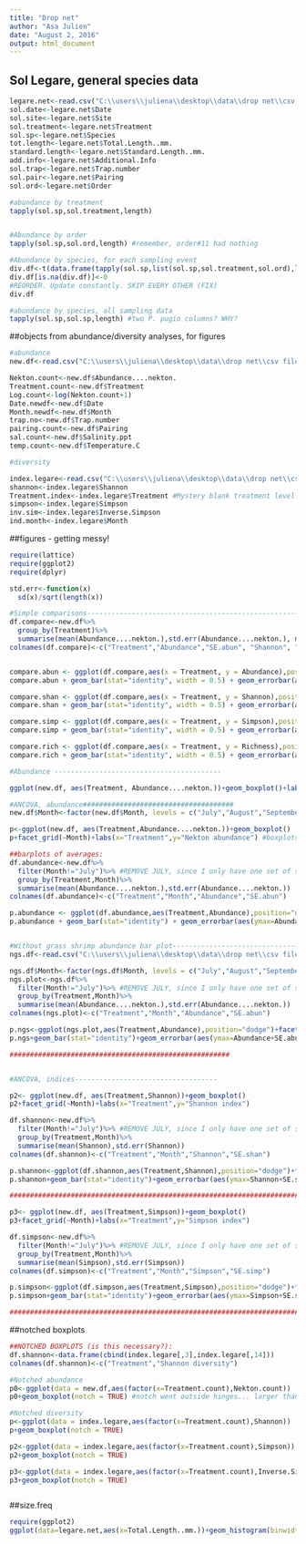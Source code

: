 ```yaml
---
title: "Drop net"
author: "Asa Julien"
date: "August 2, 2016"
output: html_document
---
```



## Sol Legare, general species data
```r
legare.net<-read.csv("C:\\users\\juliena\\desktop\\data\\drop net\\csv files\\legare.csv")
sol.date<-legare.net$Date
sol.site<-legare.net$Site
sol.treatment<-legare.net$Treatment
sol.sp<-legare.net$Species
tot.length<-legare.net$Total.Length..mm.
standard.length<-legare.net$Standard.Length..mm.
add.info<-legare.net$Additional.Info
sol.trap<-legare.net$Trap.number
sol.pair<-legare.net$Pairing 
sol.ord<-legare.net$Order

#abundance by treatment
tapply(sol.sp,sol.treatment,length)


#Abundance by order
tapply(sol.sp,sol.ord,length) #remember, order#11 had nothing

#Abundance by species, for each sampling event
div.df<-t(data.frame(tapply(sol.sp,list(sol.sp,sol.treatment,sol.ord),length)))
div.df[is.na(div.df)]<-0
#REORDER. Update constantly. SKIP EVERY OTHER (FIX)
div.df

#abundance by species, all sampling data
tapply(sol.sp,sol.sp,length) #two P. pugio columns? WHY?
```

##objects from abundance/diversity analyses, for figures
```r
#abundance
new.df<-read.csv("C:\\users\\juliena\\desktop\\data\\drop net\\csv files\\Diversity_abundance.csv")

Nekton.count<-new.df$Abundance....nekton.
Treatment.count<-new.df$Treatment
Log.count<-log(Nekton.count+1)
Date.newdf<-new.df$Date
Month.newdf<-new.df$Month
trap.no<-new.df$Trap.number
pairing.count<-new.df$Pairing
sal.count<-new.df$Salinity.ppt
temp.count<-new.df$Temperature.C

#diversity

index.legare<-read.csv("C:\\users\\juliena\\desktop\\data\\drop net\\csv files\\Diversity_abundance.csv") #same file as new.df, be careful
shannon<-index.legare$Shannon
Treatment.index<-index.legare$Treatment #Mystery blank treatment level - get rid of this!
simpson<-index.legare$Simpson
inv.sim<-index.legare$Inverse.Simpson
ind.month<-index.legare$Month
```


##figures - getting messy!
```r

require(lattice)
require(ggplot2)
require(dplyr)

std.err<-function(x)
  sd(x)/sqrt(length(x))

#Simple comparisons-------------------------------------------------------
df.compare<-new.df%>%
  group_by(Treatment)%>%
  summarise(mean(Abundance....nekton.),std.err(Abundance....nekton.), mean(Shannon), std.err(Shannon), mean(Simpson), std.err(Simpson), mean(Species.richness), std.err(Species.richness))
colnames(df.compare)<-c("Treatment","Abundance","SE.abun", "Shannon", "SE.shannon", "Simpson", "SE.simpson", "Richness", "SE.richness") #CAREFUL OF NAME OVERLAP! WITH LOWER SECTIONS


compare.abun <- ggplot(df.compare,aes(x = Treatment, y = Abundance),position="dodge")
compare.abun + geom_bar(stat="identity", width = 0.5) + geom_errorbar(aes(ymax=Abundance+SE.abun,ymin=Abundance-SE.abun), width=0.25) + labs(x=expression(),y=expression(Nekton~abundance~(individuals~m^{-2}))) + theme(axis.title = element_text(size = 20,face = "bold"), strip.text = element_text(size=18,face = "bold"), axis.text.x = element_text(size=18,face = "bold"), axis.text.y = element_text(size = 13, face = "bold"))

compare.shan <- ggplot(df.compare,aes(x = Treatment, y = Shannon),position="dodge")
compare.shan + geom_bar(stat="identity", width = 0.5) + geom_errorbar(aes(ymax=Shannon+SE.shannon,ymin=Shannon-SE.shannon), width=0.25) + labs(x=expression(),y=expression(Shannon~diversity)) + theme(axis.title = element_text(size = 20,face = "bold"), strip.text = element_text(size=18,face = "bold"), axis.text.x = element_text(size=18,face = "bold"), axis.text.y = element_text(size = 13, face = "bold"))

compare.simp <- ggplot(df.compare,aes(x = Treatment, y = Simpson),position="dodge")
compare.simp + geom_bar(stat="identity", width = 0.5) + geom_errorbar(aes(ymax=Simpson+SE.simpson,ymin=Simpson-SE.simpson), width=0.25) + labs(x=expression(),y=expression(Simpson~diversity)) + theme(axis.title = element_text(size = 20,face = "bold"), strip.text = element_text(size=18,face = "bold"), axis.text.x = element_text(size=18,face = "bold"), axis.text.y = element_text(size = 13, face = "bold"))

compare.rich <- ggplot(df.compare,aes(x = Treatment, y = Richness),position="dodge")
compare.rich + geom_bar(stat="identity", width = 0.5) + geom_errorbar(aes(ymax=Richness+SE.richness,ymin=Richness-SE.richness), width=0.25) + labs(x=expression(),y=expression(Species~richness)) + theme(axis.title = element_text(size = 20,face = "bold"), strip.text = element_text(size=18,face = "bold"), axis.text.x = element_text(size=18,face = "bold"), axis.text.y = element_text(size = 13, face = "bold"))

#Abundance -----------------------------------------

ggplot(new.df, aes(Treatment, Abundance....nekton.))+geom_boxplot()+labs(x = "Treatment", y = "Nekton abundance")+theme(axis.text = element_text(size=16,face = "bold"),axis.title = element_text(size = 20,face = "bold"),strip.text = element_text(size=18,face = "bold"))

#ANCOVA, abundance#####################################
new.df$Month<-factor(new.df$Month, levels = c("July","August","September","October","November","December", "January", "February")) #Ordering the months

p<-ggplot(new.df, aes(Treatment,Abundance....nekton.))+geom_boxplot()
p+facet_grid(~Month)+labs(x="Treatment",y="Nekton abundance") #boxplots - change IQR?

##barplots of averages:
df.abundance<-new.df%>%
  filter(Month!="July")%>% #REMOVE JULY, since I only have one set of samples at this point
  group_by(Treatment,Month)%>%
  summarise(mean(Abundance....nekton.),std.err(Abundance....nekton.))
colnames(df.abundance)<-c("Treatment","Month","Abundance","SE.abun")

p.abundance <- ggplot(df.abundance,aes(Treatment,Abundance),position="dodge") + facet_grid(~Month)
p.abundance + geom_bar(stat="identity") + geom_errorbar(aes(ymax=Abundance+SE.abun,ymin=Abundance-SE.abun), width=0.25) + facet_grid(~Month) + labs(x=expression(Treatment),y=expression(Nekton~abundance~(individuals~m^{-2}))) + theme(axis.title = element_text(size = 20,face = "bold"), strip.text = element_text(size=18,face = "bold"), axis.text.x = element_text(size=13,face = "bold"), axis.text.y = element_text(size = 13, face = "bold"))


#Without grass shrimp abundance bar plot------------------------------------------------
ngs.df<-read.csv("C:\\users\\juliena\\desktop\\data\\drop net\\csv files\\Without grass shrimp\\no_grass_shrimp.csv")

ngs.df$Month<-factor(ngs.df$Month, levels = c("July","August","September","October","November","December", "January")) #Ordering the months
ngs.plot<-ngs.df%>%
  filter(Month!="July")%>% #REMOVE JULY, since I only have one set of samples at this point
  group_by(Treatment,Month)%>%
  summarise(mean(Abundance....nekton.),std.err(Abundance....nekton.))
colnames(ngs.plot)<-c("Treatment","Month","Abundance","SE.abun")

p.ngs<-ggplot(ngs.plot,aes(Treatment,Abundance),position="dodge")+facet_grid(~Month)
p.ngs+geom_bar(stat="identity")+geom_errorbar(aes(ymax=Abundance+SE.abun,ymin=Abundance-SE.abun), width=0.25)+facet_grid(~Month)+labs(title="Without grass shrimp",x=expression(Treatment),y=expression(Nekton~abundance~(individuals~m^{-2})))+theme(axis.title = element_text(size = 20,face = "bold"), strip.text = element_text(size=18,face = "bold"), axis.text.x = element_text(size=13,face = "bold"), axis.text.y = element_text(size = 13, face = "bold"))

######################################################


#ANCOVA, indices-----------------------------------

p2<- ggplot(new.df, aes(Treatment,Shannon))+geom_boxplot()
p2+facet_grid(~Month)+labs(x="Treatment",y="Shannon index")

df.shannon<-new.df%>%
  filter(Month!="July")%>% #REMOVE JULY, since I only have one set of samples at this point
  group_by(Treatment,Month)%>%
  summarise(mean(Shannon),std.err(Shannon))
colnames(df.shannon)<-c("Treatment","Month","Shannon","SE.shan")

p.shannon<-ggplot(df.shannon,aes(Treatment,Shannon),position="dodge")+facet_grid(~Month)
p.shannon+geom_bar(stat="identity")+geom_errorbar(aes(ymax=Shannon+SE.shan,ymin=Shannon-SE.shan), width=0.25)+facet_grid(~Month)+labs(x="Treatment",y="Shannon diversity index")+theme(axis.title = element_text(size = 20,face = "bold"), strip.text = element_text(size=18,face = "bold"), axis.text.x = element_text(size=13,face = "bold"), axis.text.y = element_text(size = 13, face = "bold"))

#############################################################################

p3<- ggplot(new.df, aes(Treatment,Simpson))+geom_boxplot()
p3+facet_grid(~Month)+labs(x="Treatment",y="Simpson index")

df.simpson<-new.df%>%
  filter(Month!="July")%>% #REMOVE JULY, since I only have one set of samples at this point
  group_by(Treatment,Month)%>%
  summarise(mean(Simpson),std.err(Simpson))
colnames(df.simpson)<-c("Treatment","Month","Simpson","SE.simp")

p.simpson<-ggplot(df.simpson,aes(Treatment,Simpson),position="dodge")+facet_grid(~Month)
p.simpson+geom_bar(stat="identity")+geom_errorbar(aes(ymax=Simpson+SE.simp,ymin=Simpson-SE.simp), width=0.25)+facet_grid(~Month)+labs(x="Treatment",y="Simpson diversity index")+theme(axis.title = element_text(size = 20,face = "bold"), strip.text = element_text(size=18,face = "bold"), axis.text.x = element_text(size=13,face = "bold"), axis.text.y = element_text(size = 13, face = "bold"))

#############################################################################

```

##notched boxplots
```r
##NOTCHED BOXPLOTS (is this necessary?):
df.shannon<-data.frame(cbind(index.legare[,3],index.legare[,14]))
colnames(df.shannon)<-c("Treatment","Shannon diversity")

#Notched abundance
p0<-ggplot(data = new.df,aes(factor(x=Treatment.count),Nekton.count))
p0+geom_boxplot(notch = TRUE) #notch went outside hinges... larger than interquartile range??

#Notched diversity
p<-ggplot(data = index.legare,aes(factor(x=Treatment.count),Shannon))
p+geom_boxplot(notch = TRUE)

p2<-ggplot(data = index.legare,aes(factor(x=Treatment.count),Simpson))
p2+geom_boxplot(notch = TRUE)

p3<-ggplot(data = index.legare,aes(factor(x=Treatment.count),Inverse.Simpson))
p3+geom_boxplot(notch = TRUE)



```


##size.freq
```r
require(ggplot2)
ggplot(data=legare.net,aes(x=Total.Length..mm.))+geom_histogram(binwidth = 5)+facet_grid(~Species)+theme_bw()+labs(x="Length (mm)",y="Frequency")


```


